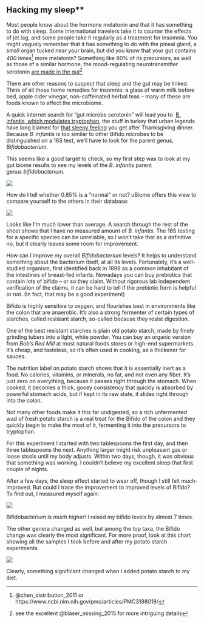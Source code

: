 ## Hacking my sleep** {#experimentSleep}

Most people know about the hormone melatonin and that it has something to do with sleep. Some international travelers take it to counter the effects of jet lag, and some people take it regularly as a treatment for insomnia.  You might vaguely remember that it has something to do with the pineal gland, a small organ tucked near your brain, but did you know that your gut contains *400 times*^[@chen_distribution_2011 or https://www.ncbi.nlm.nih.gov/pmc/articles/PMC3198018/] more melatonin?  Something like 80% of its precursors, as well as those of a similar hormone, the mood-regulating neurotransmitter serotonin [are made in the gut](http://www.ncbi.nlm.nih.gov/pubmed/22968153)^[see the excellent @blaser_missing_2015 for more intriguing details]

There are other reasons to suspect that sleep and the gut may be linked. Think of all those home remedies for insomnia: a glass of warm milk before bed, apple cider vinegar, non-caffeinated herbal teas -- many of these are foods known to affect the microbiome. 

A quick internet search for "gut microbe serotonin" will lead you to  [B. infantis, which modulates tryptophan](http://www.pnas.org/content/108/7/3047.long), the stuff in turkey that urban legends have long blamed for [that sleepy feeling](http://www.webmd.com/food-recipes/features/the-truth-about-tryptophan) you get after Thanksgiving dinner. Because _B. infantis_ is too similar to other Bifido microbes to be distinguished on a 16S test, we'll have to look for the parent genus, _Bifidobacterium_.



This seems like a good target to check, so my first step was to look at my gut biome results to see my levels of the *B. infantis* parent genus *bifidobacterium*.

![](./Experiments/assets/excelBifido1.png)

How do I tell whether 0.85% is a "normal" or not? uBiome offers this view to compare yourself to the others in their database:

![](./Experiments/assets/ubiomeBifidoCompare.png)

Looks like I'm much lower than average. A search through the rest of the sheet shows that I have no measured amount of *B. infantis*. The 16S testing for a specific species can be unreliable, so I won't take that as a definitive no, but it clearly leaves some room for improvement.

How can I improve my overall *Bifidobacterium* levels? It helps to understand something about the bacterium itself, at all its levels. Fortunately, it's a well-studied organism, first identified back in 1899 as a common inhabitant of the intestines of breast-fed infants. Nowadays you can buy prebiotics that contain lots of bifido – or so they claim. Without rigorous lab independent verification of the claims, it can be hard to tell if the prebiotic form is helpful or not. (In fact, that may be a good experiment)

Bifido is highly sensitive to oxygen, and flourishes best in environments like the colon that are anaerobic. It's also a strong fermenter of certain types of starches, called resistant starch, so-called because they resist digestion.

One of the best resistant starches is plain old potato starch, made by finely grinding tubers into a light, white powder. You can buy an organic version from *Bob's Red Mill* at most natural foods stores or high-end supermarkets. It's cheap, and tasteless, so it's often used in cooking, as a thickener for sauces.

The nutrition label on potato starch shows that it is essentially inert as a food. No calories, vitamins, or minerals, no fat, and not even any fiber. It's just zero on everything, because it passes right through the stomach. When cooked, it becomes a thick, gooey consistency that quickly is absorbed by powerful stomach acids, but if kept in its raw state, it slides right through into the colon.

Not many other foods make it this far undigested, so a rich unfermented wad of fresh potato starch is a real treat for the Bifido of the colon and they quickly begin to make the most of it, fermenting it into the precursors to tryptophan.

For this experiment I started with two tablespoons the first day, and then three tablespoons the next. Anything larger might risk unpleasant gas or loose stools until my body adjusts. Within two days, though, it was obvious that something was working. I couldn't believe my excellent sleep that first couple of nights.

After a few days, the sleep effect started to wear off, though I still felt much-improved. But could I trace the improvement to improved levels of Bifido? To find out, I measured myself again:

![](./Experiments/assets/excelBifido2.png)

Bifidobacterium is *much* higher! I raised my bifido levels by almost 7 times.

The other genera changed as well, but among the top taxa, the Bifido change was clearly the most significant. For more proof, look at this chart showing all the samples I took before and after my potato starch experiments.

![](./Experiments/assets/excelBifidoBeforeAfter.png)

Clearly, something significant changed when I added potato starch to my diet.
